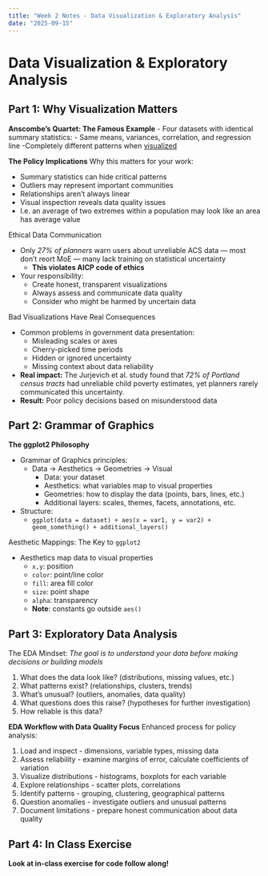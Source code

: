 ```yaml
---
title: "Week 2 Notes - Data Visualization & Exploratory Analysis"
date: "2025-09-15"
---
```


# Data Visualization & Exploratory Analysis

## Part 1: Why Visualization Matters

**Anscombe's Quartet: The Famous Example**
- Four datasets with identical summary statistics:
  - Same means, variances, correlation, and regression line
  -Completely different patterns when [visualized](https://duckduckgo.com/?q=anscombe%27s+quartet&iar=images&t=newext&atb=v414-1)

**The Policy Implications**
Why this matters for your work:

- Summary statistics can hide critical patterns
- Outliers may represent important communities
- Relationships aren't always linear
- Visual inspection reveals data quality issues
- I.e. an average of two extremes within a population may look like an area has average value

Ethical Data Communication

- Only *27% of planners* warn users about unreliable ACS data — most don't reort MoE — many lack training on statistical uncertainty
  - **This violates AICP code of ethics**
- Your responsibility:
  - Create honest, transparent visualizations
  - Always assess and communicate data quality
  - Consider who might be harmed by uncertain data


Bad Visualizations Have Real Consequences

- Common problems in government data presentation:
  - Misleading scales or axes
  - Cherry-picked time periods
  - Hidden or ignored uncertainty
  - Missing context about data reliability
- **Real impact:** The Jurjevich et al. study found that *72% of Portland census tracts* had unreliable child poverty estimates, yet planners rarely communicated this uncertainty.
- **Result:** Poor policy decisions based on misunderstood data


## Part 2: Grammar of Graphics

**The ggplot2 Philosophy**

- Grammar of Graphics principles:
  - Data -> Aesthetics -> Geometries -> Visual
    - Data: your dataset
    - Aesthetics: what variables map to visual properties
    - Geometries: how to display the data (points, bars, lines, etc.)
    - Additional layers: scales, themes, facets, annotations, etc.
- Structure:
  - `ggplot(data = dataset) + aes(x = var1, y = var2) + geom_something() + additional_layers()`

Aesthetic Mappings: The Key to `ggplot2`

- Aesthetics map data to visual properties
  - `x,y`: position
  - `color`: point/line color
  - `fill`: area fill color
  - `size`: point shape
  - `alpha`: transparency
  - **Note**: constants go outside `aes()`


## Part 3: Exploratory Data Analysis

The EDA Mindset:
*The goal is to understand your data before making decisions or building models*

1. What does the data look like? (distributions, missing values, etc.)
2. What patterns exist? (relationships, clusters, trends)
3. What's unusual? (outliers, anomalies, data quality)
4. What questions does this raise? (hypotheses for further investigation)
5. How reliable is this data?


**EDA Workflow with Data Quality Focus**
Enhanced process for policy analysis:

1. Load and inspect - dimensions, variable types, missing data
2. Assess reliability - examine margins of error, calculate coefficients of variation
3. Visualize distributions - histograms, boxplots for each variable
4. Explore relationships - scatter plots, correlations
5. Identify patterns - grouping, clustering, geographical patterns
6. Question anomalies - investigate outliers and unusual patterns
7. Document limitations - prepare honest communication about data quality

## Part 4: In Class Exercise

**Look at in-class exercise for code follow along!**